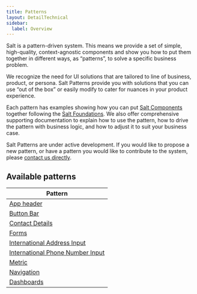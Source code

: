 ```yaml
---
title: Patterns
layout: DetailTechnical
sidebar:
  label: Overview
---
```


Salt is a pattern-driven system. This means we provide a set of simple, high-quality, context-agnostic components and show you how to put them together in different ways, as “patterns”, to solve a specific business problem.

We recognize the need for UI solutions that are tailored to line of business, product, or persona. Salt Patterns provide you with solutions that you can use “out of the box” or easily modify to cater for nuances in your product experience.

Each pattern has examples showing how you can put [Salt Components](/salt/components/index) together following the [Salt Foundations](/salt/foundations/index). We also offer comprehensive supporting documentation to explain how to use the pattern, how to drive the pattern with business logic, and how to adjust it to suit your business case.

<Callout title="Need a pattern that's not listed?">

Salt Patterns are under active development. If you would like to propose a new pattern, or have a pattern you would like to contribute to the system, please [contact us directly](/salt/support-and-contributions/index).

</Callout>

## Available patterns

| Pattern                                                                |
| ---------------------------------------------------------------------- |
| [App header](./app-header)                                             |
| [Button Bar](./button-bar)                                             |
| [Contact Details](./contact-details)                                   |
| [Forms](./forms)                                                       |
| [International Address Input](./international-address-input)           |
| [International Phone Number Input](./international-phone-number-input) |
| [Metric](./metric)                                                     |
| [Navigation](./navigation)                                             |
| [Dashboards](./dashboards)                                             |
